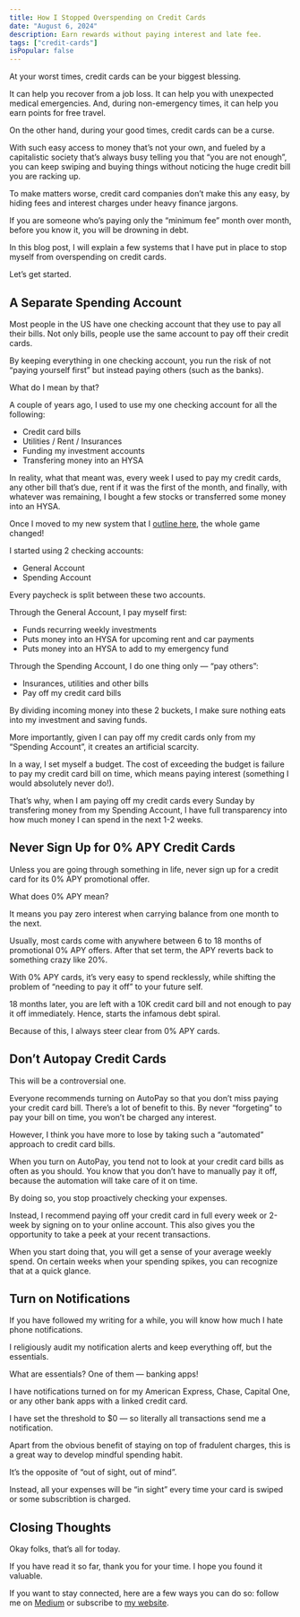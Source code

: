 ```yaml
---
title: How I Stopped Overspending on Credit Cards
date: "August 6, 2024"
description: Earn rewards without paying interest and late fee.
tags: ["credit-cards"]
isPopular: false
---
```

At your worst times, credit cards can be your biggest blessing.

It can help you recover from a job loss. It can help you with unexpected medical emergencies. And, during non-emergency times, it can help you earn points for free travel.

On the other hand, during your good times, credit cards can be a curse.

With such easy access to money that’s not your own, and fueled by a capitalistic society that’s always busy telling you that “you are not enough”, you can keep swiping and buying things without noticing the huge credit bill you are racking up.

To make matters worse, credit card companies don’t make this any easy, by hiding fees and interest charges under heavy finance jargons.

If you are someone who’s paying only the “minimum fee” month over month, before you know it, you will be drowning in debt.

In this blog post, I will explain a few systems that I have put in place to stop myself from overspending on credit cards.

Let’s get started.

## A Separate Spending Account

Most people in the US have one checking account that they use to pay all their bills. Not only bills, people use the same account to pay off their credit cards.

By keeping everything in one checking account, you run the risk of not “paying yourself first” but instead paying others (such as the banks).

What do I mean by that?

A couple of years ago, I used to use my one checking account for all the following:

- Credit card bills
- Utilities / Rent / Insurances
- Funding my investment accounts
- Transfering money into an HYSA

In reality, what that meant was, every week I used to pay my credit cards, any other bill that’s due, rent if it was the first of the month, and finally, with whatever was remaining, I bought a few stocks or transferred some money into an HYSA.

Once I moved to my new system that I [outline here](https://medium.com/@irtizahafiz/my-automated-payday-routine-2024-f33e93518ccc), the whole game changed!

I started using 2 checking accounts:

- General Account
- Spending Account

Every paycheck is split between these two accounts.

Through the General Account, I pay myself first:

- Funds recurring weekly investments
- Puts money into an HYSA for upcoming rent and car payments
- Puts money into an HYSA to add to my emergency fund

Through the Spending Account, I do one thing only — “pay others”:

- Insurances, utilities and other bills
- Pay off my credit card bills

By dividing incoming money into these 2 buckets, I make sure nothing eats into my investment and saving funds.

More importantly, given I can pay off my credit cards only from my “Spending Account”, it creates an artificial scarcity.

In a way, I set myself a budget. The cost of exceeding the budget is failure to pay my credit card bill on time, which means paying interest (something I would absolutely never do!).

That’s why, when I am paying off my credit cards every Sunday by transfering money from my Spending Account, I have full transparency into how much money I can spend in the next 1-2 weeks.

## Never Sign Up for 0% APY Credit Cards

Unless you are going through something in life, never sign up for a credit card for its 0% APY promotional offer.

What does 0% APY mean?

It means you pay zero interest when carrying balance from one month to the next.

Usually, most cards come with anywhere between 6 to 18 months of promotional 0% APY offers. After that set term, the APY reverts back to something crazy like 20%.

With 0% APY cards, it’s very easy to spend recklessly, while shifting the problem of “needing to pay it off” to your future self.

18 months later, you are left with a 10K credit card bill and not enough to pay it off immediately. Hence, starts the infamous debt spiral.

Because of this, I always steer clear from 0% APY cards.

## Don’t Autopay Credit Cards

This will be a controversial one.

Everyone recommends turning on AutoPay so that you don’t miss paying your credit card bill. There’s a lot of benefit to this. By never “forgeting” to pay your bill on time, you won’t be charged any interest.

However, I think you have more to lose by taking such a “automated” approach to credit card bills.

When you turn on AutoPay, you tend not to look at your credit card bills as often as you should. You know that you don’t have to manually pay it off, because the automation will take care of it on time.

By doing so, you stop proactively checking your expenses.

Instead, I recommend paying off your credit card in full every week or 2-week by signing on to your online account. This also gives you the opportunity to take a peek at your recent transactions.

When you start doing that, you will get a sense of your average weekly spend. On certain weeks when your spending spikes, you can recognize that at a quick glance.

## Turn on Notifications

If you have followed my writing for a while, you will know how much I hate phone notifications.

I religiously audit my notification alerts and keep everything off, but the essentials.

What are essentials? One of them — banking apps!

I have notifications turned on for my American Express, Chase, Capital One, or any other bank apps with a linked credit card.

I have set the threshold to $0 — so literally all transactions send me a notification.

Apart from the obvious benefit of staying on top of fradulent charges, this is a great way to develop mindful spending habit.

It’s the opposite of “out of sight, out of mind”.

Instead, all your expenses will be “in sight” every time your card is swiped or some subscribtion is charged.

## Closing Thoughts

Okay folks, that’s all for today.

If you have read it so far, thank you for your time. I hope you found it valuable.

If you want to stay connected, here are a few ways you can do so: follow me on [Medium](https://medium.com/@irtizahafiz) or subscribe to [my website](https://irtizahafiz.com/newsletter?utm_source=medium).
